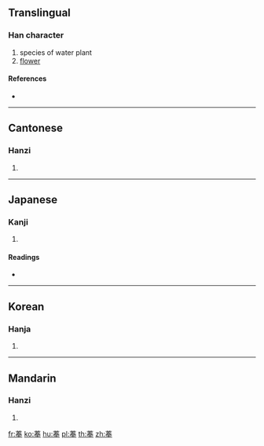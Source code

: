 {{character info/new}}
==Translingual==

===Han character===
{{Han char|rn=140|rad=艸|as=08|sn=14|four=44503|canj=TQKQ}}

# species of water plant
# [[flower]]

====References====
* {{Han ref|kx=1040.060|dkj=31233|dj=1498.110|hdz=53227.050|uh=83F6|ud=33782|bh=DB66|bd=56166}}

----

==Cantonese==

===Hanzi===
{{yue-hanzi|jyut=|y=bung2}}

# {{defn|lang=yue|sort=艸08}}

----

==Japanese==

===Kanji===
{{ja-kanji|grade=|rs=艸08}}

# {{defn|lang=ja|sort=艸08}}

====Readings====
* {{ja-readings|on=[[ほう]] (hō), [[ふ]] (fu), [[ぼ]] (bo)|kun=|nanori=}}

----

==Korean==

===Hanja===
{{ko-hanja|hangeul=봉|eumhun=|rv=bong|mr=pong|y=pong}}

# {{defn|lang=ko|sort=艸08}}

----

==Mandarin==

===Hanzi===
{{cmn-hanzi|pin=[[běng]] ([[beng3]])|wg=peng<sup>3</sup>}}

# {{defn|lang=cmn|sort=艸08}}

[[fr:菶]]
[[ko:菶]]
[[hu:菶]]
[[pl:菶]]
[[th:菶]]
[[zh:菶]]